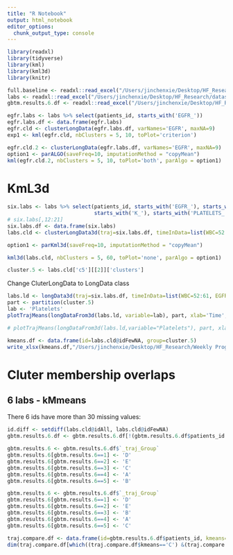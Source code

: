 ```yaml
---
title: "R Notebook"
output: html_notebook
editor_options: 
  chunk_output_type: console
---
```


```r
library(readxl)
library(tidyverse)
library(kml)
library(kml3d)
library(knitr)
```


```r
full.baseline <- readxl::read_excel("/Users/jinchenxie/Desktop/HF_Research/datasets/processed/All Baseline Attributes combined.xlsx", sheet = 'Sheet 1')
labs <- readxl::read_excel("/Users/jinchenxie/Desktop/HF_Research/datasets/processed/GBTM_data/labs_labels_tvarycov.xlsx")
gbtm.results.6.df <- readxl::read_excel("/Users/jinchenxie/Desktop/HF_Research/Weekly Progress/week 18/traj_results/multi_nofac_notcov.xlsx")
```





```r
egfr.labs <- labs %>% select(patients_id, starts_with('EGFR_'))
egfr.labs.df <- data.frame(egfr.labs)
egfr.cld <- clusterLongData(egfr.labs.df, varNames='EGFR', maxNA=9)
exp1 <- kml(egfr.cld, nbClusters = 5, 10, toPlot='criterion')
```

```r
egfr.cld.2 <- clusterLongData(egfr.labs.df, varNames='EGFR', maxNA=9)
option1 <- parALGO(saveFreq=10, imputationMethod = "copyMean")
kml(egfr.cld.2, nbClusters = 5, 10, toPlot='both', parAlgo = option1)
```


# KmL3d

```r
six.labs <- labs %>% select(patients_id, starts_with('EGFR_'), starts_with('HGB_'), starts_with('N_A_'),
                            starts_with('K_'), starts_with('PLATELETS_'), starts_with('WBC_'))
# six.labs[,12:21]
six.labs.df <- data.frame(six.labs)
labs.cld <- clusterLongData3d(traj=six.labs.df, timeInData=list(WBC=52:61, EGFR=2:11, HGB=12:21, N_A=22:31, K=32:41, Platelets=42:51), maxNA = 20, time=1:10, varNames = c("WBC", "EGFR", "HGB", "NA", "K", "Platelets"))

option1 <- parKml3d(saveFreq=10, imputationMethod = "copyMean")

kml3d(labs.cld, nbClusters = 5, 60, toPlot='none', parAlgo = option1)

cluster.5 <- labs.cld['c5'][[2]]['clusters']

```

Change CluterLongData to LongData class
```r
labs.ld <- longData3d(traj=six.labs.df, timeInData=list(WBC=52:61, EGFR=2:11, HGB=12:21, N_A=22:31, K=32:41, Platelets=42:51), maxNA = 20, time=1:10, varNames = c("WBC", "EGFR", "HGB", "NA", "K", "Platelets"))
part <- partition(cluster.5)
lab <- 'Platelets'
plotTrajMeans(longDataFrom3d(labs.ld, variable=lab), part, xlab='Time', ylab=lab, parTraj=parTRAJ(type="n"), ylim=c(150, 300))

# plotTrajMeans(longDataFrom3d(labs.ld,variable="Platelets"), part, xlab='Time', ylab='Platelets', parMean=parMEAN(type='l'), parTraj=parTRAJ(col ="clusters"), ylim=c(120, 300))
```

```r
kmeans.df <- data.frame(id=labs.cld@idFewNA, group=cluster.5)
write_xlsx(kmeans.df,"/Users/jinchenxie/Desktop/HF_Research/Weekly Progress/week 25/multi_kml3d_groups.xlsx")
```




# Cluter membership overlaps
## 6 labs - kMmeans
There 6 ids have more than 30 missing values: 
```r
id.diff <- setdiff(labs.cld@idAll, labs.cld@idFewNA)
gbtm.results.6.df <- gbtm.results.6.df[!(gbtm.results.6.df$patients_id %in% id.diff),]
```


```r
gbtm.results.6 <- gbtm.results.6.df$`_traj_Group`
gbtm.results.6[gbtm.results.6==1] <- 'D'
gbtm.results.6[gbtm.results.6==2] <- 'E'
gbtm.results.6[gbtm.results.6==3] <- 'C'
gbtm.results.6[gbtm.results.6==4] <- 'A'
gbtm.results.6[gbtm.results.6==5] <- 'B'
```

```r
gbtm.results.6 <- gbtm.results.6.df$`_traj_Group`
gbtm.results.6[gbtm.results.6==1] <- 'D'
gbtm.results.6[gbtm.results.6==2] <- 'E'
gbtm.results.6[gbtm.results.6==3] <- 'B'
gbtm.results.6[gbtm.results.6==4] <- 'A'
gbtm.results.6[gbtm.results.6==5] <- 'C'
```


```r
traj.compare.df <- data.frame(id=gbtm.results.6.df$patients_id, kmeans=cluster.5, gbtm=gbtm.results.6)
dim(traj.compare.df[which((traj.compare.df$kmeans=='C') &(traj.compare.df$gbtm=='C')),])

```

